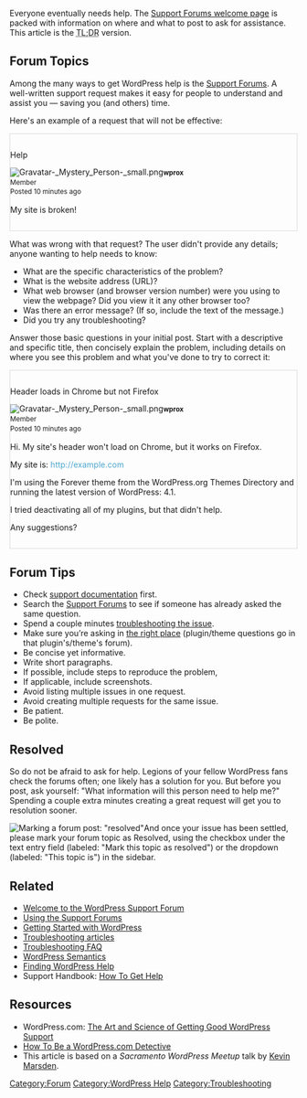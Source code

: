 Everyone eventually needs help. The [[Forum_Welcome|Support Forums welcome page]] is packed with information on where and what to post to ask for assistance.  This article is the <abbr title="Too ling, didn't read">TL;DR</abbr> version.

==Forum Topics==
Among the many ways to get WordPress help is the [https://wordpress.org/support/ Support Forums]. A well-written support request makes it easy for people to understand and assist you &mdash; saving you (and others) time.

Here's an example of a request that will not be effective:

<div class="wrapper" style="border: 1px solid #dadada; margin: 1em 0; padding: 1em 0;">
<p class="col-12" style="font-size: 1.5em; line-height: 1.2em; margin-left: 0.7em;">Help</p>
<div class="col-3" style="line-height: 1.2em;">[[Image:Gravatar-_Mystery_Person-_small.png|left]]<small><b>wprox</b><br />Member<br />Posted 10 minutes ago</small></div>
<div class="col-6">My site is broken!</div>
<div class="wrapper" ></div>
</div>

What was wrong with that request? The user didn't provide any details; anyone wanting to help needs to know:
<ul>
	<li>What are the specific characteristics of the problem?</li>
	<li>What is the website address (URL)?</li>
	<li>What web browser (and browser version number) were you using to view the webpage? Did you view it it any other browser too?</li>
	<li>Was there an error message? (If so, include the text of the message.)</li>
	<li>Did you try any troubleshooting?</li>
</ul>

Answer those basic questions in your initial post. Start with a descriptive and specific title, then concisely explain the problem, including details on where you see this problem and what you've done to try to correct it:

<div class="wrapper" style="border: 1px solid #dadada; margin: 1em 0; padding: 1em 0;">
<p class="col-12" style="font-size: 1.5em; line-height: 1.2em; margin-left: 0.7em;">Header loads in Chrome but not Firefox</p>
<div class="col-3" style="line-height: 1.2em;">[[Image:Gravatar-_Mystery_Person-_small.png|left]]<small><b>wprox</b><br />Member<br />Posted 10 minutes ago</small></div>
<div class="col-6">Hi. My site's header won't load on Chrome, but it works on Firefox.

My site is: <span style="color: #4ca6cf;"><nowiki>http://example.com</nowiki></span>

I'm using the Forever theme from the WordPress.org Themes Directory and running the latest version of WordPress: 4.1.

I tried deactivating all of my plugins, but that didn't help.

Any suggestions?</div>
<div class="wrapper" ></div>
</div>

== Forum Tips ==
<ul>
	<li>Check [[Main_Page|support documentation]] first.</li>
	<li>Search the [https://wordpress.org/support/ Support Forums] to see if someone has already asked the same question.</li>
	<li>Spend a couple minutes [[Troubleshooting|troubleshooting the issue]].</li>
	<li>Make sure you’re asking in [[Forum_Welcome#Where_To_Post|the right place]] (plugin/theme questions go in that plugin's/theme's forum).</li>
	<li>Be concise yet informative.</li>
	<li>Write short paragraphs.</li>
	<li>If possible, include steps to reproduce the problem,</li>
	<li>If applicable, include screenshots.</li>
	<li>Avoid listing multiple issues in one request.</li>
	<li>Avoid creating multiple requests for the same issue.</li>
	<li>Be patient.</li>
	<li>Be polite.</li>
</ul>

==Resolved==

So do not be afraid to ask for help. Legions of your fellow WordPress fans check the forums often; one likely has a solution for you. But before you post, ask yourself: "What information will this person need to help me?" Spending a couple extra minutes creating a great request will get you to resolution sooner.

[[Image:Forum-topic-resolved.png|right|Marking a forum post: "resolved"]]And once your issue has been settled, please mark your forum topic as Resolved, using the checkbox under the text entry field (labeled: "Mark this topic as resolved") or the dropdown (labeled: "This topic is") in the sidebar.

== Related ==

* [[Forum_Welcome|Welcome to the WordPress Support Forum]]
* [[Using_the_Support_Forums|Using the Support Forums]]
* [[Getting_Started_with_WordPress|Getting Started with WordPress]]
* [[Troubleshooting|Troubleshooting articles]]
* [[FAQ_Troubleshooting|Troubleshooting FAQ]]
* [[WordPress_Semantics|WordPress Semantics]]
* [[Finding_WordPress_Help|Finding WordPress Help]]
* Support Handbook: [https://make.wordpress.org/support/handbook/getting-started/how-to/#for-the-person-asking-for-help How To Get Help]

== Resources ==
* WordPress.com: [http://en.blog.wordpress.com/2013/06/19/getting-wordpress-support/ The Art and Science of Getting Good WordPress Support]
* [http://en.blog.wordpress.com/2014/01/21/wordpress-advanced-troubleshooting/ How To Be a WordPress.com Detective]
* This article is based on a <i>Sacramento WordPress Meetup</i> talk by [https://www.youtube.com/watch?v=Pv3CeqrHf-Y Kevin Marsden].

[[Category:Forum]]
[[Category:WordPress Help]]
[[Category:Troubleshooting]]